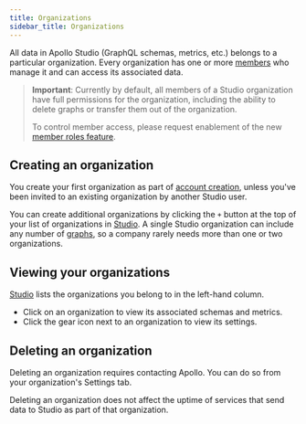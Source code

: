 ```yaml
---
title: Organizations
sidebar_title: Organizations
---
```


All data in Apollo Studio (GraphQL schemas, metrics, etc.) belongs to a particular organization. Every organization has one or more [members](./members/) who manage it and can access its associated data.

> **Important**: Currently by default, all members of a Studio organization have full permissions for the organization, including the ability to delete graphs or transfer them out of the organization.
>
> To control member access, please request enablement of the new [member roles feature](./members/#member-roles-available-by-request).

## Creating an organization

You create your first organization as part of [account creation](./account/), unless you've been invited to an existing organization by another Studio user.

You can create additional organizations by clicking the `+` button at the top of your list of organizations in [Studio](https://studio.apollographql.com). A single Studio organization can include any number of [graphs](./graphs/), so a company rarely needs more than one or two organizations.

## Viewing your organizations

[Studio](https://studio.apollographql.com) lists the organizations you belong to in the left-hand column.

* Click on an organization to view its associated schemas and metrics.
* Click the gear icon next to an organization to view its settings.

## Deleting an organization

Deleting an organization requires contacting Apollo. You can do so from your organization's Settings tab.

Deleting an organization does not affect the uptime of services that send data
to Studio as part of that organization.
